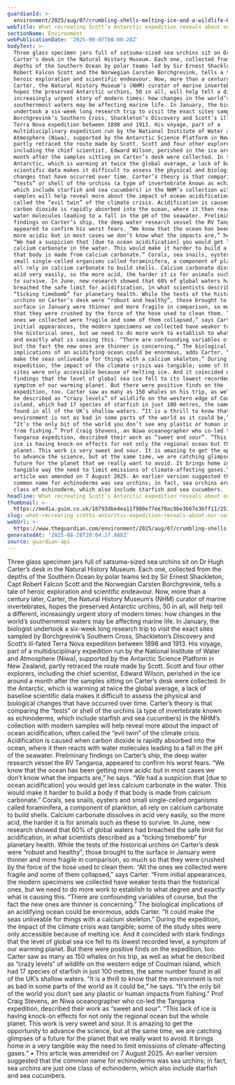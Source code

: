 ```yaml
---
guardianId: >-
  environment/2025/aug/07/crumbling-shells-melting-ice-and-a-wildlife-boom-what-recreating-scotts-antarctic-trip-reveals-about-our-seas-today
webTitle: What recreating Scott’s Antarctic expedition reveals about our seas today
sectionName: Environment
webPublicationDate: '2025-08-07T08:00:28Z'
bodyText: >-
  Three glass specimen jars full of satsuma-sized sea urchins sit on Dr Hugh
  Carter’s desk in the Natural History Museum. Each one, collected from the
  depths of the Southern Ocean by polar teams led by Sir Ernest Shackleton, Capt
  Robert Falcon Scott and the Norwegian Carsten Borchgrevink, tells a tale of
  heroic exploration and scientific endeavour. Now, more than a century later,
  Carter, the Natural History Museum’s (NHM) curator of marine invertebrates,
  hopes the preserved Antarctic urchins, 50 in all, will help tell a different,
  increasingly urgent story of modern times: how changes in the world’s
  southernmost waters may be affecting marine life. In January, the biologist
  undertook a six-week long research trip to visit the exact sites sampled by
  Borchgrevink’s Southern Cross, Shackleton’s Discovery and Scott’s ill-fated
  Terra Nova expedition between 1898 and 1913. His voyage, part of a
  multidisciplinary expedition run by the National Institute of Water and
  Atmosphere (Niwa), supported by the Antarctic Science Platform in New Zealand,
  partly retraced the route made by Scott. Scott and four other explorers,
  including the chief scientist, Edward Wilson, perished in the ice around a
  month after the samples sitting on Carter’s desk were collected. In the
  Antarctic, which is warming at twice the global average, a lack of baseline
  scientific data makes it difficult to assess the physical and biological
  changes that have occurred over time. Carter’s theory is that comparing the
  “tests” or shell of the urchins (a type of invertebrate known as echinoderms,
  which include starfish and sea cucumbers) in the NHM’s collection with modern
  samples will help reveal more about the impact of ocean acidification, often
  called the “evil twin” of the climate crisis. Acidification is caused when
  carbon dioxide is rapidly absorbed into the ocean, where it then reacts with
  water molecules leading to a fall in the pH of the seawater. Preliminary
  findings on Carter’s ship, the deep water research vessel the RV Tangaroa,
  appeared to confirm his worst fears. “We know that the ocean has been getting
  more acidic but in most cases we don’t know what the impacts are,” he says.
  “We had a suspicion that [due to ocean acidification] you would get less
  calcium carbonate in the water. This would make it harder to build a body if
  that body is made from calcium carbonate.” Corals, sea snails, oysters and
  small single-celled organisms called foraminifera, a component of plankton,
  all rely on calcium carbonate to build shells. Calcium carbonate dissolves in
  acid very easily, so the more acid, the harder it is for animals such as these
  to survive. In June, new research showed that 60% of global waters had
  breached the safe limit for acidification, in what scientists described as a
  “ticking timebomb” for planetary health. While the tests of the historical
  urchins on Carter’s desk were “robust and healthy”, those brought to the
  surface in January were thinner and more fragile in comparison, so much so
  that they were crushed by the force of the hose used to clean them. “All the
  ones we collected were fragile and some of them collapsed,” says Carter. “From
  initial appearances, the modern specimens we collected have weaker tests than
  the historical ones, but we need to do more work to establish to what degree
  and exactly what is causing this. “There are confounding variables of course,
  but the fact the new ones are thinner is concerning.” The biological
  implications of an acidifying ocean could be enormous, adds Carter. “It could
  make the seas unliveable for things with a calcium skeleton.” During the
  expedition, the impact of the climate crisis was tangible; some of the study
  sites were only accessible because of melting ice. And it coincided with stark
  findings that the level of global sea ice fell to its lowest recorded level, a
  symptom of our warming planet. But there were positive finds on the
  expedition, too. Carter saw as many as 150 whales on his trip, as well as what
  he described as “crazy levels” of wildlife on the western edge of Coulman
  island, which had 17 species of starfish in just 100 metres, the same number
  found in all of the UK’s shallow waters. “It is a thrill to know that the
  environment is not as bad in some parts of the world as it could be,” he says.
  “It’s the only bit of the world you don’t see any plastic or human impacts
  from fishing.” Prof Craig Stevens, an Niwa oceanographer who co-led the
  Tangaroa expedition, described their work as “sweet and sour”. “This lack of
  ice is having knock-on effects for not only the regional ocean but the whole
  planet. This work is very sweet and sour. It is amazing to get the opportunity
  to advance the science, but at the same time, we are catching glimpses of a
  future for the planet that we really want to avoid. It brings home in a very
  tangible way the need to limit emissions of climate-affecting gases.” • This
  article was amended on 7 August 2025. An earlier version suggested that the
  common name for echinoderms was sea urchins; in fact, sea urchins are just one
  class of echinoderm, which also include starfish and sea cucumbers.
headline: What recreating Scott’s Antarctic expedition reveals about our seas today
thumbnail: >-
  https://media.guim.co.uk/18793dbe4ea11f980e77ee70ac9be3b67e3bff11/251_0_3780_3024/500.jpg
slug: what-recreating-scotts-antarctic-expedition-reveals-about-our-seas-today
webUrl: >-
  https://www.theguardian.com/environment/2025/aug/07/crumbling-shells-melting-ice-and-a-wildlife-boom-what-recreating-scotts-antarctic-trip-reveals-about-our-seas-today
generatedAt: '2025-08-28T20:04:27.888Z'
source: guardian-api
---
```

Three glass specimen jars full of satsuma-sized sea urchins sit on Dr Hugh Carter’s desk in the Natural History Museum. Each one, collected from the depths of the Southern Ocean by polar teams led by Sir Ernest Shackleton, Capt Robert Falcon Scott and the Norwegian Carsten Borchgrevink, tells a tale of heroic exploration and scientific endeavour. Now, more than a century later, Carter, the Natural History Museum’s (NHM) curator of marine invertebrates, hopes the preserved Antarctic urchins, 50 in all, will help tell a different, increasingly urgent story of modern times: how changes in the world’s southernmost waters may be affecting marine life. In January, the biologist undertook a six-week long research trip to visit the exact sites sampled by Borchgrevink’s Southern Cross, Shackleton’s Discovery and Scott’s ill-fated Terra Nova expedition between 1898 and 1913. His voyage, part of a multidisciplinary expedition run by the National Institute of Water and Atmosphere (Niwa), supported by the Antarctic Science Platform in New Zealand, partly retraced the route made by Scott. Scott and four other explorers, including the chief scientist, Edward Wilson, perished in the ice around a month after the samples sitting on Carter’s desk were collected. In the Antarctic, which is warming at twice the global average, a lack of baseline scientific data makes it difficult to assess the physical and biological changes that have occurred over time. Carter’s theory is that comparing the “tests” or shell of the urchins (a type of invertebrate known as echinoderms, which include starfish and sea cucumbers) in the NHM’s collection with modern samples will help reveal more about the impact of ocean acidification, often called the “evil twin” of the climate crisis. Acidification is caused when carbon dioxide is rapidly absorbed into the ocean, where it then reacts with water molecules leading to a fall in the pH of the seawater. Preliminary findings on Carter’s ship, the deep water research vessel the RV Tangaroa, appeared to confirm his worst fears. “We know that the ocean has been getting more acidic but in most cases we don’t know what the impacts are,” he says. “We had a suspicion that [due to ocean acidification] you would get less calcium carbonate in the water. This would make it harder to build a body if that body is made from calcium carbonate.” Corals, sea snails, oysters and small single-celled organisms called foraminifera, a component of plankton, all rely on calcium carbonate to build shells. Calcium carbonate dissolves in acid very easily, so the more acid, the harder it is for animals such as these to survive. In June, new research showed that 60% of global waters had breached the safe limit for acidification, in what scientists described as a “ticking timebomb” for planetary health. While the tests of the historical urchins on Carter’s desk were “robust and healthy”, those brought to the surface in January were thinner and more fragile in comparison, so much so that they were crushed by the force of the hose used to clean them. “All the ones we collected were fragile and some of them collapsed,” says Carter. “From initial appearances, the modern specimens we collected have weaker tests than the historical ones, but we need to do more work to establish to what degree and exactly what is causing this. “There are confounding variables of course, but the fact the new ones are thinner is concerning.” The biological implications of an acidifying ocean could be enormous, adds Carter. “It could make the seas unliveable for things with a calcium skeleton.” During the expedition, the impact of the climate crisis was tangible; some of the study sites were only accessible because of melting ice. And it coincided with stark findings that the level of global sea ice fell to its lowest recorded level, a symptom of our warming planet. But there were positive finds on the expedition, too. Carter saw as many as 150 whales on his trip, as well as what he described as “crazy levels” of wildlife on the western edge of Coulman island, which had 17 species of starfish in just 100 metres, the same number found in all of the UK’s shallow waters. “It is a thrill to know that the environment is not as bad in some parts of the world as it could be,” he says. “It’s the only bit of the world you don’t see any plastic or human impacts from fishing.” Prof Craig Stevens, an Niwa oceanographer who co-led the Tangaroa expedition, described their work as “sweet and sour”. “This lack of ice is having knock-on effects for not only the regional ocean but the whole planet. This work is very sweet and sour. It is amazing to get the opportunity to advance the science, but at the same time, we are catching glimpses of a future for the planet that we really want to avoid. It brings home in a very tangible way the need to limit emissions of climate-affecting gases.” • This article was amended on 7 August 2025. An earlier version suggested that the common name for echinoderms was sea urchins; in fact, sea urchins are just one class of echinoderm, which also include starfish and sea cucumbers.
